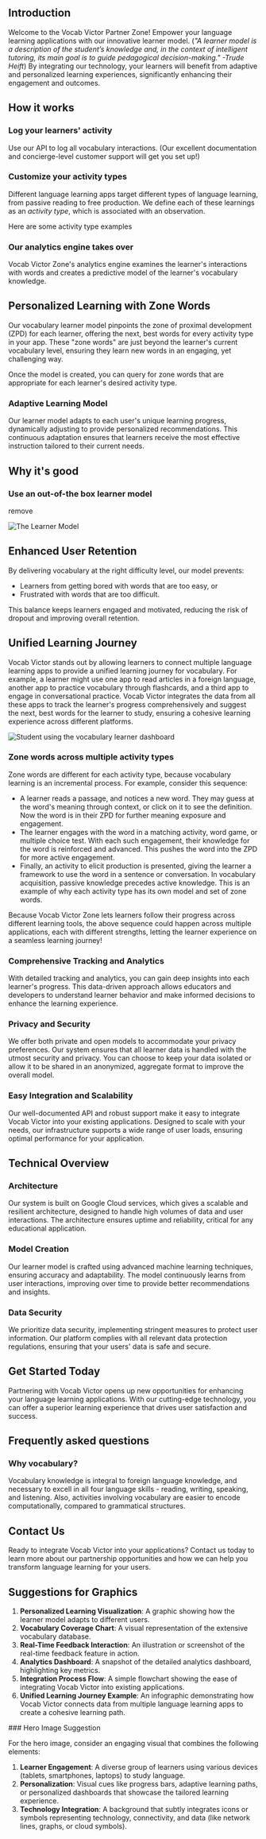 ## Introduction

Welcome to the Vocab Victor Partner Zone! Empower your language learning applications with our innovative learner model. (*"A learner model is a description of the student’s knowledge and, in the context of intelligent tutoring, its main goal is to guide pedagogical decision-making." -Trude Heift*) By integrating our technology, your learners will benefit from adaptive and personalized learning experiences, significantly enhancing their engagement and outcomes.
## How it works

### Log your learners' activity

Use our API to log all vocabulary interactions. (Our excellent documentation and concierge-level customer support will get you set up!)

### Customize your activity types

Different language learning apps target different types of language learning, from passive reading to free production. We define each of these learnings as an *activity type*, which is associated with an observation.

<Tooltip tip="Examples go here. -First
-Second
-Third
">Here are some activity type examples</Tooltip>

### Our analytics engine takes over

Vocab Victor Zone's analytics engine examines the learner's interactions with words and creates a predictive model of the learner's vocabulary knowledge. 

## Personalized Learning with Zone Words

Our vocabulary learner model pinpoints the zone of proximal development (ZPD) for each learner, offering the next, best words for every activity type in your app. These "zone words" are just beyond the learner's current vocabulary level, ensuring they learn new words in an engaging, yet challenging way.




Once the model is created, you can query for zone words that are appropriate for each learner's desired activity type.

### Adaptive Learning Model

Our learner model adapts to each user's unique learning progress, dynamically adjusting to provide personalized recommendations. This continuous adaptation ensures that learners receive the most effective instruction tailored to their current needs.

## Why it's good

### Use an out-of-the box learner model

<Info>
remove
</Info>


![The Learner Model](../images/learner-model.jpg)

## Enhanced User Retention

By delivering vocabulary at the right difficulty level, our model prevents:
* Learners from getting bored with words that are too easy, or 
* Frustrated with words that are too difficult. 

This balance keeps learners engaged and motivated, reducing the risk of dropout and improving overall retention.


## Unified Learning Journey

Vocab Victor stands out by allowing learners to connect multiple language learning apps to provide a unified learning journey for vocabulary. For example, a learner might use one app to read articles in a foreign language, another app to practice vocabulary through flashcards, and a third app to engage in conversational practice. Vocab Victor integrates the data from all these apps to track the learner's progress comprehensively and suggest the next, best words for the learner to study, ensuring a cohesive learning experience across different platforms.

![Student using the vocabulary learner dashboard](../images/learner-dashboard.jpg)

### Zone words across multiple activity types
Zone words are different for each activity type, because vocabulary learning is an incremental process. For example, consider this sequence:

- A learner reads a passage, and notices a new word. They may guess at the word's meaning through context, or click on it to see the definition. Now the word is in their ZPD for further meaning exposure and engagement.
- The learner engages with the word in a matching activity, word game, or multiple choice test. With each such engagement, their knowledge for the word is reinforced and advanced. This pushes the word into the ZPD for more active engagement.
- Finally, an activity to elicit production is presented, giving the learner a framework to use the word in a sentence or conversation. In vocabulary acquisition, passive knowledge precedes active knowledge. This is an example of why each activity type has its own model and set of zone words.

Because Vocab Victor Zone lets learners follow their progress across different learning tools, the above sequence could happen across multiple applications, each with different strengths, letting the learner experience on a seamless learning journey!

### Comprehensive Tracking and Analytics

With detailed tracking and analytics, you can gain deep insights into each learner's progress. This data-driven approach allows educators and developers to understand learner behavior and make informed decisions to enhance the learning experience.

### Privacy and Security

We offer both private and open models to accommodate your privacy preferences. Our system ensures that all learner data is handled with the utmost security and privacy. You can choose to keep your data isolated or allow it to be shared in an anonymized, aggregate format to improve the overall model.

### Easy Integration and Scalability

Our well-documented API and robust support make it easy to integrate Vocab Victor into your existing applications. Designed to scale with your needs, our infrastructure supports a wide range of user loads, ensuring optimal performance for your application.


## Technical Overview

### Architecture

Our system is built on Google Cloud services, which gives a scalable and resilient architecture, designed to handle high volumes of data and user interactions. The architecture ensures uptime and reliability, critical for any educational application.

### Model Creation

Our learner model is crafted using advanced machine learning techniques, ensuring accuracy and adaptability. The model continuously learns from user interactions, improving over time to provide better recommendations and insights.

### Data Security

We prioritize data security, implementing stringent measures to protect user information. Our platform complies with all relevant data protection regulations, ensuring that your users' data is safe and secure.

## Get Started Today

Partnering with Vocab Victor opens up new opportunities for enhancing your language learning applications. With our cutting-edge technology, you can offer a superior learning experience that drives user satisfaction and success.

## Frequently asked questions

### Why vocabulary?

Vocabulary knowledge is integral to foreign language knowledge, and necessary to excell in all four language skills - reading, writing, speaking, and listening. Also, activities involving vocabulary are easier to encode computationally, compared to grammatical structures.

## Contact Us

Ready to integrate Vocab Victor into your applications? Contact us today to learn more about our partnership opportunities and how we can help you transform language learning for your users.

## Suggestions for Graphics

1. **Personalized Learning Visualization**: A graphic showing how the learner model adapts to different users.
2. **Vocabulary Coverage Chart**: A visual representation of the extensive vocabulary database.
3. **Real-Time Feedback Interaction**: An illustration or screenshot of the real-time feedback feature in action.
4. **Analytics Dashboard**: A snapshot of the detailed analytics dashboard, highlighting key metrics.
5. **Integration Process Flow**: A simple flowchart showing the ease of integrating Vocab Victor into existing applications.
6. **Unified Learning Journey Example**: An infographic demonstrating how Vocab Victor connects data from multiple language learning apps to create a cohesive learning path.

<Note>
### Hero Image Suggestion

For the hero image, consider an engaging visual that combines the following elements:

1. **Learner Engagement**: A diverse group of learners using various devices (tablets, smartphones, laptops) to study language.
2. **Personalization**: Visual cues like progress bars, adaptive learning paths, or personalized dashboards that showcase the tailored learning experience.
3. **Technology Integration**: A background that subtly integrates icons or symbols representing technology, connectivity, and data (like network lines, graphs, or cloud symbols).
</Note>
